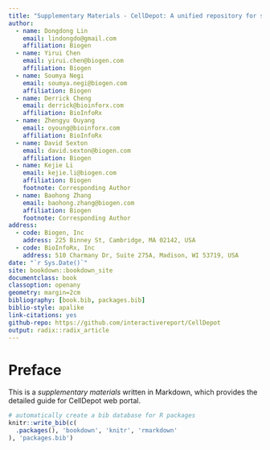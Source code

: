 ```yaml
---
title: "Supplementary Materials - CellDepot: A unified repository for scRNAseq data and visual exploration "
author:
  - name: Dongdong Lin
    email: lindongdo@gmail.com
    affiliation: Biogen
  - name: Yirui Chen
    email: yirui.chen@biogen.com
    affiliation: Biogen
  - name: Soumya Negi
    email: soumya.negi@biogen.com
    affiliation: Biogen
  - name: Derrick Cheng
    email: derrick@bioinforx.com
    affiliation: BioInfoRx
  - name: Zhengyu Ouyang
    email: oyoung@bioinforx.com
    affiliation: BioInfoRx
  - name: David Sexton
    email: david.sexton@biogen.com
    affiliation: Biogen
  - name: Kejie Li
    email: kejie.li@biogen.com
    affiliation: Biogen
    footnote: Corresponding Author
  - name: Baohong Zhang
    email: baohong.zhang@biogen.com
    affiliation: Biogen
    footnote: Corresponding Author
address:
  - code: Biogen, Inc
    address: 225 Binney St, Cambridge, MA 02142, USA
  - code: BioInfoRx, Inc
    address: 510 Charmany Dr, Suite 275A, Madison, WI 53719, USA
date: "`r Sys.Date()`"
site: bookdown::bookdown_site
documentclass: book
classoption: openany
geometry: margin=2cm
bibliography: [book.bib, packages.bib]
biblio-style: apalike
link-citations: yes
github-repo: https://github.com/interactivereport/CellDepot
output: radix::radix_article
---
```

# Preface
This is a *supplementary materials* written in Markdown, which provides the detailed guide for CellDepot web portal.


```r
# automatically create a bib database for R packages
knitr::write_bib(c(
  .packages(), 'bookdown', 'knitr', 'rmarkdown'
), 'packages.bib')
```
